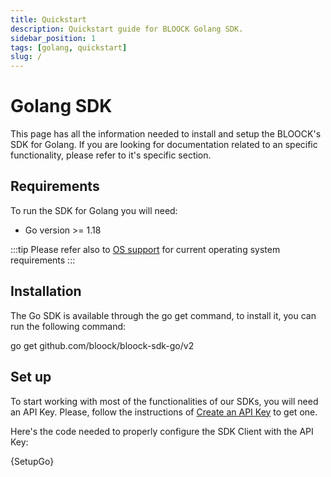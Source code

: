 ```yaml
---
title: Quickstart
description: Quickstart guide for BLOOCK Golang SDK.
sidebar_position: 1
tags: [golang, quickstart]
slug: /
---
```



# Golang SDK

This page has all the information needed to install and setup the BLOOCK's SDK for Golang. If you are looking for documentation related to an specific functionality, please refer to it's specific section.

## Requirements

To run the SDK for Golang you will need:

- Go version >= 1.18

:::tip
Please refer also to [OS support](./os-support.mdx) for current operating system requirements
:::

## Installation

The Go SDK is available through the go get command, to install it, you can run the following command:

<CodeBlock language="bash">go get github.com/bloock/bloock-sdk-go/v2</CodeBlock>

## Set up

To start working with most of the functionalities of our SDKs, you will need an API Key. Please, follow the instructions of [Create an API Key](../../guides/platform/create-api-key) to get one.

Here's the code needed to properly configure the SDK Client with the API Key:


<CodeBlock language="go">{SetupGo}</CodeBlock>
